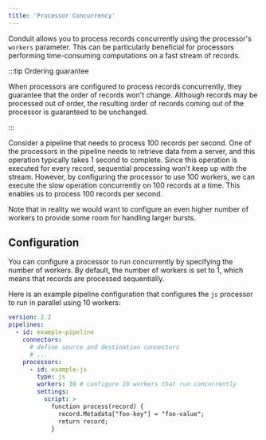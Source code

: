```yaml
---
title: 'Processor Concurrency'
---
```


Conduit allows you to process records concurrently using the processor's `workers`
parameter. This can be particularly beneficial for processors performing
time-consuming computations on a fast stream of records.

:::tip Ordering guarantee

When processors are configured to process records concurrently, they guarantee
that the order of records won't change. Although records may be processed out of
order, the resulting order of records coming out of the processor is guaranteed
to be unchanged.

:::

Consider a pipeline that needs to process 100 records per second. One of the
processors in the pipeline needs to retrieve data from a server, and this
operation typically takes 1 second to complete. Since this operation is executed
for every record, sequential processing won't keep up with the stream. However,
by configuring the processor to use 100 workers, we can execute the slow
operation concurrently on 100 records at a time. This enables us to process 100
records per second.

Note that in reality we would want to configure an even higher number of workers
to provide some room for handling larger bursts.

## Configuration

You can configure a processor to run concurrently by specifying the number of
workers. By default, the number of workers is set to 1, which means that records
are processed sequentially.

Here is an example pipeline configuration that configures the `js` processor to
run in parallel using 10 workers:

```yaml
version: 2.2
pipelines:
  - id: example-pipeline
    connectors:
      # define source and destination connectors
      # ...
    processors:
      - id: example-js
        type: js
        workers: 10 # configure 10 workers that run concurrently
        settings:
          script: >
            function process(record) {
              record.Metadata["foo-key"] = "foo-value";
              return record;
            }
```
